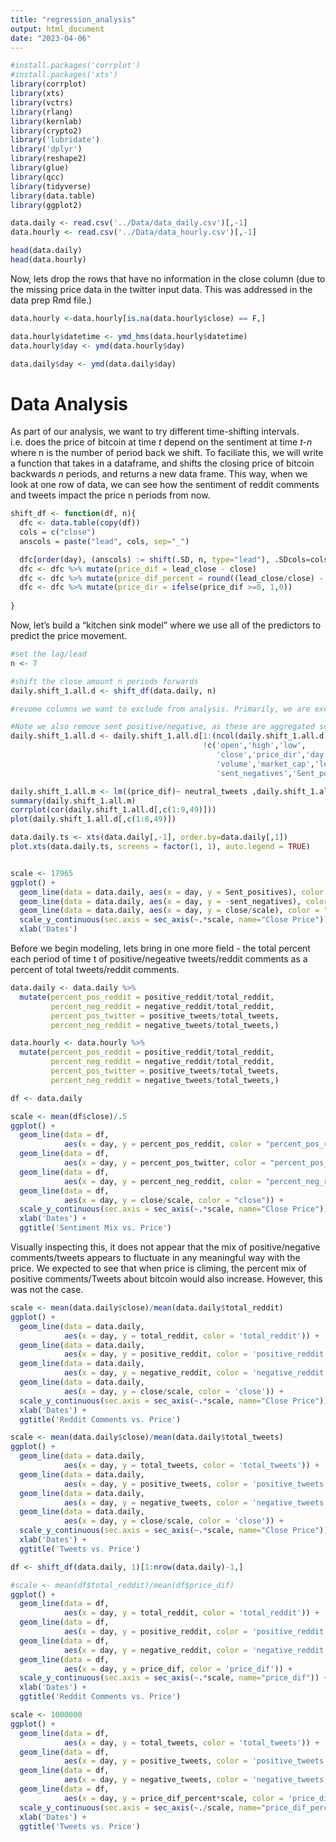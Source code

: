 ```yaml
---
title: "regression_analysis"
output: html_document
date: "2023-04-06"
---
```


```r
#install.packages('corrplot')
#install.packages('xts')
library(corrplot)
library(xts)
library(vctrs)
library(rlang)
library(kernlab)
library(crypto2)
library('lubridate')
library('dplyr')
library(reshape2)
library(glue)
library(qcc)
library(tidyverse)
library(data.table)
library(ggplot2)
```

```r
data.daily <- read.csv('../Data/data_daily.csv')[,-1]
data.hourly <- read.csv('../Data/data_hourly.csv')[,-1]
```

```r
head(data.daily)
head(data.hourly)
```

Now, lets drop the rows that have no information in the close column (due to the missing price data in the twitter input data. This was addressed in the data prep Rmd file.)

```r

data.hourly <-data.hourly[is.na(data.hourly$close) == F,]

data.hourly$datetime <- ymd_hms(data.hourly$datetime)
data.hourly$day <- ymd(data.hourly$day)

data.daily$day <- ymd(data.daily$day)
```

# Data Analysis

As part of our analysis, we want to try different time-shifting intervals. i.e. does the price of bitcoin at time *t* depend on the sentiment at time *t-n* where n is the number of period back we shift. To faciliate this, we will write a function that takes in a dataframe, and shifts the closing price of bitcoin backwards *n* periods, and returns a new data frame. This way, when we look at one row of data, we can see how the sentiment of reddit comments and tweets impact the price n periods from now.

```r
shift_df <- function(df, n){
  dfc <- data.table(copy(df))
  cols = c("close")
  anscols = paste("lead", cols, sep="_")

  dfc[order(day), (anscols) := shift(.SD, n, type="lead"), .SDcols=cols]
  dfc <- dfc %>% mutate(price_dif = lead_close - close)
  dfc <- dfc %>% mutate(price_dif_percent = round((lead_close/close) - 1,4))
  dfc <- dfc %>% mutate(price_dir = ifelse(price_dif >=0, 1,0))
  
}

```

Now, let's build a "kitchen sink model" where we use all of the predictors to predict the price movement.

```r
#set the lag/lead
n <- 7

#shift the close amount n periods forwards
daily.shift_1.all.d <- shift_df(data.daily, n)

#revome columns we want to exclude from analysis. Primarily, we are excluding the columns that are related to bitcoin price. Because we want to isolate the pricing movement and the sentiment that could have caused them, we do not want to include any of the pricing information that could give us a false confirmation that we have a model that predicts pricing movements, as it may only be predicting based on the input price information.

#Note we also remove sent positive/negative, as these are aggregated scores at the daily/hourly level
daily.shift_1.all.d <- daily.shift_1.all.d[1:(ncol(daily.shift_1.all.d)-1),
                                           !c('open','high','low',
                                              'close','price_dir','day',
                                              'volume','market_cap','lead_close',
                                              'sent_negatives','Sent_positives')]

daily.shift_1.all.m <- lm((price_dif)~ neutral_tweets ,daily.shift_1.all.d[,c(1:8,49)])
summary(daily.shift_1.all.m)
corrplot(cor(daily.shift_1.all.d[,c(1:9,49)]))
plot(daily.shift_1.all.d[,c(1:8,49)])
```

```r
data.daily.ts <- xts(data.daily[,-1], order.by=data.daily[,1])
plot.xts(data.daily.ts, screens = factor(1, 1), auto.legend = TRUE)


scale <- 17965
ggplot() + 
  geom_line(data = data.daily, aes(x = day, y = Sent_positives), color = "blue") +
  geom_line(data = data.daily, aes(x = day, y = -sent_negatives), color = "red") +
  geom_line(data = data.daily, aes(x = day, y = close/scale), color = "black") + 
  scale_y_continuous(sec.axis = sec_axis(~.*scale, name="Close Price")) +
  xlab('Dates') 
```

Before we begin modeling, lets bring in one more field - the total percent each period of time t of positive/negeative tweets/reddit comments as a percent of total tweets/reddit comments.

```r
data.daily <- data.daily %>%
  mutate(percent_pos_reddit = positive_reddit/total_reddit,
         percent_neg_reddit = negative_reddit/total_reddit,
         percent_pos_twitter = positive_tweets/total_tweets,
         percent_neg_reddit = negative_tweets/total_tweets,)

data.hourly <- data.hourly %>%
  mutate(percent_pos_reddit = positive_reddit/total_reddit,
         percent_neg_reddit = negative_reddit/total_reddit,
         percent_pos_twitter = positive_tweets/total_tweets,
         percent_neg_reddit = negative_tweets/total_tweets,)
```

```r
df <- data.daily

scale <- mean(df$close)/.5
ggplot() + 
  geom_line(data = df,
            aes(x = day, y = percent_pos_reddit, color = "percent_pos_reddit")) +
  geom_line(data = df,
            aes(x = day, y = percent_pos_twitter, color = "percent_pos_twitter")) +
  geom_line(data = df,
            aes(x = day, y = percent_neg_reddit, color = "percent_neg_reddit")) +
  geom_line(data = df,
            aes(x = day, y = close/scale, color = "close")) + 
  scale_y_continuous(sec.axis = sec_axis(~.*scale, name="Close Price")) +
  xlab('Dates') +
  ggtitle('Sentiment Mix vs. Price')
```

Visually inspecting this, it does not appear that the mix of positive/negative comments/tweets appears to fluctuate in any meaningful way with the price. We expected to see that when price is climing, the percent mix of positive comments/Tweets about bitcoin would also increase. However, this was not the case.

```r
scale <- mean(data.daily$close)/mean(data.daily$total_reddit)
ggplot() + 
  geom_line(data = data.daily,
            aes(x = day, y = total_reddit, color = 'total_reddit')) +
  geom_line(data = data.daily,
            aes(x = day, y = positive_reddit, color = 'positive_reddit')) +
  geom_line(data = data.daily,
            aes(x = day, y = negative_reddit, color = 'negative_reddit')) +
  geom_line(data = data.daily,
            aes(x = day, y = close/scale, color = 'close')) + 
  scale_y_continuous(sec.axis = sec_axis(~.*scale, name="Close Price")) +
  xlab('Dates') +
  ggtitle('Reddit Comments vs. Price')

scale <- mean(data.daily$close)/mean(data.daily$total_tweets)
ggplot() + 
  geom_line(data = data.daily,
            aes(x = day, y = total_tweets, color = 'total_tweets')) +
  geom_line(data = data.daily,
            aes(x = day, y = positive_tweets, color = 'positive_tweets')) +
  geom_line(data = data.daily,
            aes(x = day, y = negative_tweets, color = 'negative_tweets')) +
  geom_line(data = data.daily,
            aes(x = day, y = close/scale, color = 'close')) + 
  scale_y_continuous(sec.axis = sec_axis(~.*scale, name="Close Price")) +
  xlab('Dates') +
  ggtitle('Tweets vs. Price')
```

```r

df <- shift_df(data.daily, 1)[1:nrow(data.daily)-1,]

#scale <- mean(df$total_reddit)/mean(df$price_dif)
ggplot() + 
  geom_line(data = df,
            aes(x = day, y = total_reddit, color = 'total_reddit')) +
  geom_line(data = df,
            aes(x = day, y = positive_reddit, color = 'positive_reddit')) +
  geom_line(data = df,
            aes(x = day, y = negative_reddit, color = 'negative_reddit')) +
  geom_line(data = df,
            aes(x = day, y = price_dif, color = 'price_dif')) + 
  scale_y_continuous(sec.axis = sec_axis(~.*scale, name="price_dif")) +
  xlab('Dates') +
  ggtitle('Reddit Comments vs. Price')

scale <- 1000000
ggplot() + 
  geom_line(data = df,
            aes(x = day, y = total_tweets, color = 'total_tweets')) +
  geom_line(data = df,
            aes(x = day, y = positive_tweets, color = 'positive_tweets')) +
  geom_line(data = df,
            aes(x = day, y = negative_tweets, color = 'negative_tweets')) +
  geom_line(data = df,
            aes(x = day, y = price_dif_percent*scale, color = 'price_dif_percent')) + 
  scale_y_continuous(sec.axis = sec_axis(~./scale, name="price_dif_percent")) +
  xlab('Dates') +
  ggtitle('Tweets vs. Price')
```
